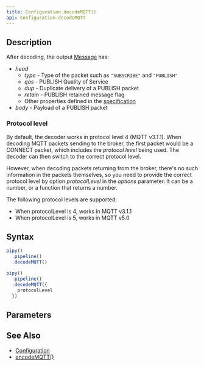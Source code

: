 ```yaml
---
title: Configuration.decodeMQTT()
api: Configuration.decodeMQTT
---
```


## Description

<Summary/>

<FilterDiagram
  name="decodeMQTT"
  input="Data"
  output="Message"
/>

After decoding, the output [Message](/reference/api/Message) has:

* _head_
  - _type_ - Type of the packet such as `"SUBSCRIBE"` and `"PUBLISH"`
  - _qos_ - PUBLISH Quality of Service
  - _dup_ - Duplicate delivery of a PUBLISH packet
  - _retain_ - PUBLISH retained message flag
  - Other properties defined in the [specification](https://docs.oasis-open.org/mqtt/mqtt/v5.0/os/mqtt-v5.0-os.html#_Toc3901027)
* _body_ - Payload of a PUBLISH packet

### Protocol level

By default, the decoder works in protocol level 4 (MQTT v3.1.1). When decoding MQTT packets sending to the broker, the first packet would be a CONNECT packet, which includes the _protocol level_ being used. The decoder can then switch to the correct protocol level.

However, when decoding packets returning from the broker, there's no such information in the packets themselves, so you need to provide the correct protocol level by option _protocolLevel_ in the _options_ parameter. It can be a number, or a function that returns a number.

The following protocol levels are supported:

* When protocolLevel is 4, works in MQTT v3.1.1
* When protocolLevel is 5, works in MQTT v5.0

## Syntax

``` js
pipy()
  .pipeline()
  .decodeMQTT()

pipy()
  .pipeline()
  .decodeMQTT({
    protocolLevel
  })
```

## Parameters

<Parameters/>

## See Also

* [Configuration](/reference/api/Configuration)
* [encodeMQTT()](/reference/api/Configuration/encodeMQTT)
